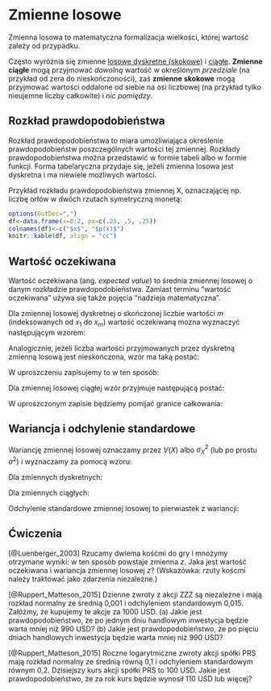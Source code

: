 # Zmienne losowe

Zmienna losowa to matematyczna formalizacja wielkości, której wartość zależy od przypadku. 

Często wyróżnia się zmienne [losowe dyskretne (skokowe)](<https://pl.wikipedia.org/wiki/Dyskretny_rozk%C5%82ad_prawdopodobie%C5%84stwa>) i [ciągłe](<https://pl.wikipedia.org/wiki/Ci%C4%85g%C5%82y_rozk%C5%82ad_prawdopodobie%C5%84stwa>). __Zmienne ciągłe__ mogą przyjmować _dowolną_ wartość w określonym _przedziale_ (na przykład od zera do nieskończoności), zaś __zmienne skokowe__ mogą przyjmować wartości oddalone od siebie na osi liczbowej (na przykład tylko nieujemne liczby całkowite) i _nic pomiędzy_.

## Rozkład prawdopodobieństwa

Rozkład prawdopodobieństwa to miara umożliwiająca określenie prawdopodobieństw poszczególnych wartości tej zmiennej. Rozkłady prawdopodobieństwa można przedstawić w formie tabeli albo w formie funkcji. Forma tabelaryczna przydaje się, jeżeli zmienna losowa jest dyskretna i ma niewiele możliwych wartości. 

Przykład rozkładu prawdopodobieństwa zmiennej X, oznaczającej np. liczbę orłów w dwóch rzutach symetryczną monetą: 

```r
options(OutDec=",")
df<-data.frame(x=0:2, px=c(.25, .5, .25))
colnames(df)<-c("$x$", "$p(x)$")
knitr::kable(df, align = "cc")
```

## Wartość oczekiwana

Wartość oczekiwana (ang. _expected value_) to średnia zmiennej losowej o danym rozkładzie prawdopodobieństwa. Zamiast terminu "wartość oczekiwana" używa się także pojęcia "nadzieja matematyczna".

Dla zmiennej losowej dyskretnej o skończonej liczbie wartości $m$ (indeksowanych od $x_1$ do $x_m$) wartość oczekiwaną można wyznaczyć następującym wzorem:

\begin{equation}
\mu=E(X)=\sum_{i=1}^m x_i p(x_i)
(\#eq:dyskrm-E-intext)
\end{equation}

Analogicznie, jeżeli liczba wartości przyjmowanych przez dyskretną zmienną losową jest nieskończona, wzór ma taką postać:

\begin{equation}
\mu=E(X)=\sum_{i=1}^\infty x_i p(x_i)
(\#eq:dyskri-E-intext)
\end{equation}

W uproszczeniu zapisujemy to w ten sposób:

\begin{equation}
\mu=E(X)=\sum x p(x)
(\#eq:dyskr-E-intext)
\end{equation}

Dla zmiennej losowej ciągłej wzór przyjmuje następującą postać:

\begin{equation}
\mu=E(X)=\int_{-\infty}^{\infty} x f(x) dx 
(\#eq:ciaglg-E-intext)
\end{equation}

W uproszczonym zapisie będziemy pomijać granice całkowania:

\begin{equation}
\mu=E(X)=\int x f(x) dx 
(\#eq:ciagl-E-intext)
\end{equation}

## Wariancja i odchylenie standardowe

Wariancję zmiennej losowej oznaczamy przez $V(X)$ albo $\sigma^2_X$ (lub po prostu $\sigma^2$) i wyznaczamy za pomocą wzoru:

\begin{equation}
\sigma^2=V(X)=E[(X-\mu)^2]
(\#eq:V-intext)
\end{equation}

Dla zmiennych dyskretnych:

\begin{equation}
\sigma^2=E[(X-\mu)^2]=\sum (x-\mu)^2 p(x) = \sum x^2 p(x)-\mu^2
(\#eq:dyskr-V-intext)
\end{equation}

Dla zmiennych ciągłych:

\begin{equation}
\sigma^2=E[(X-\mu)^2]=\int (x-\mu)^2 f(x) dx = \int x^2 f(x) dx-\mu^2
(\#eq:ciagl-V-intext)
\end{equation}

Odchylenie standardowe zmiennej losowej to pierwiastek z wariancji:

\begin{equation}
\sigma=\sqrt{\sigma^2}
(\#eq:S-intext)
\end{equation}


## Ćwiczenia

<!--Luenberger 1. 
Two dice are rolled and the two resulting values are multiplied together to form the quantity $z$. What are the expected value and the variance of the random variable $z$? (Hint: Use the independence of the two separate dice)-->

:::{.exercise #diceproduct}
[@Luenberger_2003]
Rzucamy dwiema kośćmi do gry i mnożymy otrzymane wyniki: w ten sposób powstaje zmienna $z$. Jaka jest wartość oczekiwana i wariancja zmiennej losowej $z$? (Wskazówka: rzuty koścmi należy traktować jako zdarzenia niezależne.)
:::


<!-- Ruppert 2.6.1
The daily log returns on a stock are independent and normally distributed with mean 0.001 and standard deviation 0.015. Suppose you buy $1000 worth of this stock.
(a) What is the probability that after one trading day your investment  is worth less than $990? (Note: The R function pnorm will compute a normal CDF, so, for example, pnorm(0.3,mean=0.1,sd=0.2) is the normal CDF with mean 0.1 and standard deviation 0.2 evaluated at
0.3.)
(b) What is the probability that after five trading days your investment is worth less than $990?
-->

:::{.exercise #rup261}
[@Ruppert_Matteson_2015]
Dzienne zwroty z akcji ZZZ są niezależne i mają rozkład normalny ze średnią 0,001 i odchyleniem standardowym 0,015. Załóżmy, że kupujemy te akcje za 1000 USD.
(a) Jakie jest prawdopodobieństwo, że po jednym dniu handlowym inwestycja będzie warta mniej niż 990 USD? 
(b) Jakie jest prawdopodobieństwo, że po pięciu dniach handlowych inwestycja będzie warta mniej niż 990 USD?
:::

<!-- Ruppert 2.6.2
The yearly log returns on a stock are normally distributed with mean 0.1
and standard deviation 0.2. The stock is selling at $100 today. What is
the probability that one year from now it is selling at $110 or more?
-->

:::{.exercise #rup262}
[@Ruppert_Matteson_2015]
Roczne logarytmiczne zwroty akcji spółki PRS mają rozkład normalny ze średnią równą 0,1 i odchyleniem standardowym równym 0,2. Dzisiejszy kurs akcji spółki PRS to 100 USD. Jakie jest prawdopodobieństwo, że za rok kurs będzie wynosił 110 USD lub więcej?
:::
